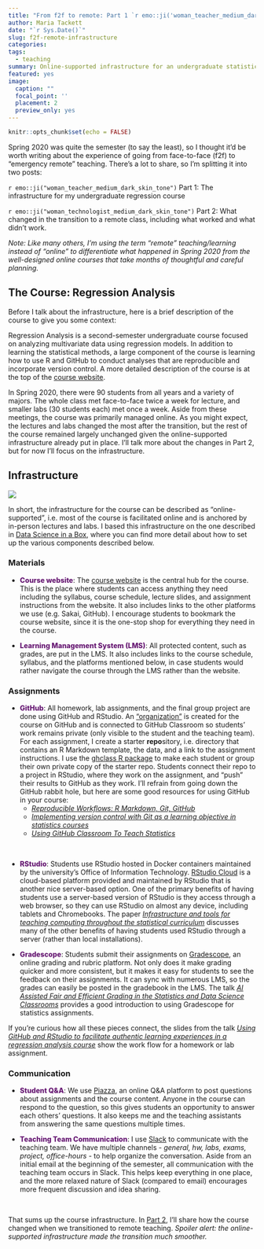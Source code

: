 ```yaml
---
title: "From f2f to remote: Part 1 `r emo::ji('woman_teacher_medium_dark_skin_tone')`" 
author: Maria Tackett
date: "`r Sys.Date()`"
slug: f2f-remote-infrastructure
categories:
tags:
  - teaching
summary: Online-supported infrastructure for an undergraduate statistics course
featured: yes
image: 
  caption: ""
  focal_point: ''
  placement: 2
  preview_only: yes
---
```


```r
knitr::opts_chunk$set(echo = FALSE)
```

<style>
.emph {
font-weight: 850; 
color: #671973;
}
</style>

Spring 2020 was quite the semester (to say the least), so I thought it'd be worth writing about the experience of going from face-to-face (f2f) to "emergency remote" teaching. There's a lot to share, so I'm splitting it into two posts:

`r emo::ji("woman_teacher_medium_dark_skin_tone")` Part 1: The infrastructure for my undergraduate regression course

`r emo::ji("woman_technologist_medium_dark_skin_tone")` Part 2: What changed in the transition to a remote class, including what worked and what didn't work. 

*Note: Like many others, I'm using the term "remote" teaching/learning instead of "online" to differentiate what happened in Spring 2020 from the well-designed online courses that take months of thoughtful and careful planning.* 

## The Course: Regression Analysis {#sta210}

Before I talk about the infrastructure, here is a brief description of the course to give you some context:

Regression Analysis is a second-semester undergraduate course focused on analyzing multivariate data using regression models. In addition to learning the statistical methods, a large component of the course is learning how to use R and GitHub to conduct analyses that are reproducible and incorporate version control. A more detailed description of the course is at the top of the [course website](https://www2.stat.duke.edu/courses/Spring20/sta210.001/index.html). 

In Spring 2020, there were 90 students from all years and a variety of majors. The whole class met face-to-face twice a week for lecture, and smaller labs (30 students each) met once a week. Aside from these meetings, the course was primarily managed online. As you might expect, the lectures and labs changed the most after the transition, but the rest of the course remained largely unchanged given the online-supported infrastructure already put in place. I'll talk more about the changes in Part 2, but for now I'll focus on the infrastructure.

## Infrastructure

![](featured.jpg)


In short, the infrastructure for the course can be described as "online-supported", i.e. most of the course is facilitated online and is anchored by in-person lectures and labs. I based this infrastructure on the one described in [Data Science in a Box](https://datasciencebox.org/infrastructure/), where you can find more detail about how to set up the various components described below. 

### Materials 

- <font class = "emph">Course website</font>: The [course website](https://www2.stat.duke.edu/courses/Spring20/sta210.001/index.html) is the central hub for the course. This is the place where students can access anything they need including the syllabus, course schedule, lecture slides, and assignment instructions from the website. It also includes links to the other platforms we use (e.g. Sakai, GitHub). I encourage students to bookmark the course website, since it is the one-stop shop for everything they need in the course. 

- <font class = "emph">Learning Management System (LMS)</font>: All protected content, such as grades, are put in the LMS. It also includes links to the course schedule, syllabus, and the platforms mentioned below, in case students would rather navigate the course through the LMS rather than the website. 

### Assignments

- <font class = "emph">GitHub</font>: All homework, lab assignments, and the final group project are done using GitHub and RStudio. An ["organization"](http://www.github.com/sta210-sp20) is created for the course on GitHub and is connected to GitHub Classroom so students' work remains private (only visible to the student and the teaching team). For each assignment, I create a starter **repo**sitory, i.e. directory that contains an R Markdown template, the data, and a link to the assignment instructions. I use the [ghclass R package](https://rundel.github.io/ghclass/) to make each student or group their own private copy of the starter repo. Students connect their repo to a project in RStudio, where they work on the assignment, and "push" their results to GitHub as they work. I'll refrain from going down the GitHub rabbit hole, but here are some good resources for using GitHub in your course: 
    - [*Reproducible Workflows: R Markdown, Git, GitHub*](https://rstudio-conf-2020.github.io/design-ds-classroom/materials/05-github/slides/05-github.html#1)
    - [*Implementing version control with Git as a learning objective in statistics courses*](https://arxiv.org/abs/2001.01988)
    - [*Using GitHub Classroom To Teach Statistics*](https://amstat.tandfonline.com/doi/full/10.1080/10691898.2019.1617089#.XtbPQBNKgdU)

<br>

- <font class = "emph">RStudio</font>: Students use RStudio hosted in Docker containers maintained by the university's Office of Information Technology. [RStudio Cloud](https://rstudio.cloud/) is a cloud-based platform provided and maintained by RStudio that is another nice server-based option. One of the primary benefits of having students use a server-based version of RStudio is they access through a web browser, so they can use RStudio on almost any device, including tablets and Chromebooks. The paper [*Infrastructure and tools for teaching computing throughout the statistical curriculum*](https://peerj.com/preprints/3181/) discusses many of the other benefits of having students used RStudio through a server (rather than local installations).

- <font class = "emph">Gradescope</font>: Students submit their assignments on [Gradescope](https://www.gradescope.com/), an online grading and rubric platform. Not only does it make grading quicker and more consistent, but it makes it easy for students to see the feedback on their assignments. It can sync with numerous LMS, so the grades can easily be posted in the gradebook in the LMS. The talk [*AI Assisted Fair and Efficient Grading in the Statistics and Data Science Classrooms*](https://www.causeweb.org/cause/ecots/ecots20/breakouts/8) provides a good introduction to using Gradescope for statistics assignments.

If you're curious how all these pieces connect, the slides from the talk [*Using GitHub and RStudio to facilitate authentic learning experiences in a regression analysis course*](https://github.com/matackett/talks/blob/master/presentations/wsds-2019.pdf) show the work flow for a homework or lab assignment.

### Communication

- <font class = "emph">Student Q&A</font>: We use [Piazza](https://piazza.com/), an online Q&A platform to post questions about assignments and the course content. Anyone in the course can respond to the question, so this gives students an opportunity to answer each others' questions. It also keeps me and the teaching assistants from answering the same questions multiple times. 

- <font class = "emph">Teaching Team Communication</font>: I use [Slack](https://slack.com/) to communicate with the teaching team. We have multiple channels - *general, hw, labs, exams, project, office-hours* - to help organize the conversation. Aside from an initial email at the beginning of the semester, all communication with the teaching team occurs in Slack. This helps keep everything in one place, and the more relaxed nature of Slack (compared to email) encourages more frequent discussion and idea sharing.

<br>

That sums up the course infrastructure. In [Part 2](../f2f-remote-transition), I'll share how the course changed when we transitioned to remote teaching. *Spoiler alert: the online-supported infrastructure made the transition much smoother.*

